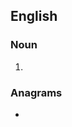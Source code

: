 ==English==

===Noun===
{{head|en|noun plural form|head=ageing}}

# {{plural of|ageing|lang=en}}

===Anagrams===
* {{anagrams|en|a=aeggins|gisaeng|ingages|signage}}
